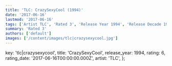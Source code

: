 ```yaml
---
title: 'TLC: CrazySexyCool (1994)'
date: '2017-06-16'
lastmod: '2017-06-16'
tags: ['Artist TLC', 'Rated 3', 'Release Year 1994', 'Release Decade 1990']
summary: 'Rated 3'
authors: ['default']
images: ['/content/images/tlc|crazysexycool.jpg']
---
```


  key: 'tlc|crazysexycool',
  title: 'CrazySexyCool',
  release_year: 1994,
  rating: 6,
  rating_date: '2017-06-16T00:00:00.000Z',
  artist: 'TLC',
};

<MusicRating data={data} />
